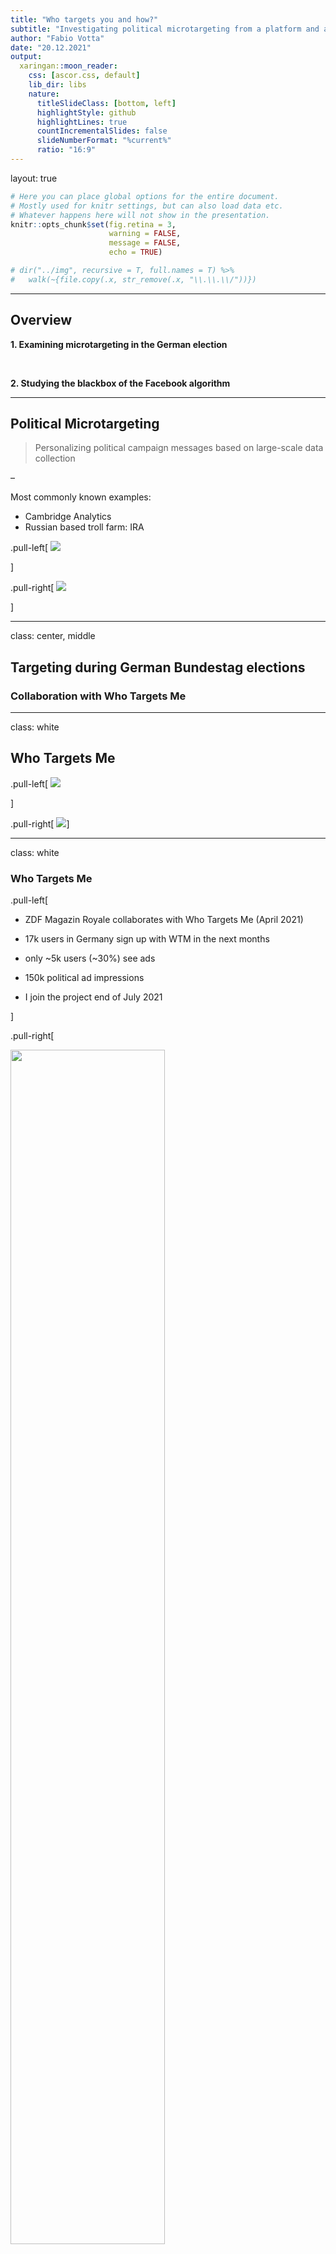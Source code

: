 ```yaml
---
title: "Who targets you and how?"
subtitle: "Investigating political microtargeting from a platform and advertiser perspective"
author: "Fabio Votta"
date: "20.12.2021"
output:
  xaringan::moon_reader:
    css: [ascor.css, default]
    lib_dir: libs
    nature:
      titleSlideClass: [bottom, left]
      highlightStyle: github
      highlightLines: true
      countIncrementalSlides: false       
      slideNumberFormat: "%current%"  
      ratio: "16:9"
---
```


layout: true
    
<div class="logo"></div> 


```r
# Here you can place global options for the entire document.
# Mostly used for knitr settings, but can also load data etc.
# Whatever happens here will not show in the presentation.
knitr::opts_chunk$set(fig.retina = 3, 
                      warning = FALSE, 
                      message = FALSE,
                      echo = TRUE)

# dir("../img", recursive = T, full.names = T) %>%
#   walk(~{file.copy(.x, str_remove(.x, "\\.\\.\\/"))})
```

---

## Overview



**1. Examining microtargeting in the German election**

<br>

**2. Studying the blackbox of the Facebook algorithm**

---

## Political Microtargeting


> Personalizing political campaign messages based on large-scale data collection

--

Most commonly known examples: 

+ Cambridge Analytics
+ Russian based troll farm: IRA

.pull-left[
![](https://cdn2.opendemocracy.net/media/images/PA-35629884-min.max-760x504.jpg)

]

.pull-right[
![](https://d.newsweek.com/en/full/922055/00-russian-ads.jpg?w=737&f=e58952a32494348076bd174f93ea79ca)

]

---



class: center, middle

## Targeting during German Bundestag elections

### Collaboration with Who Targets Me

---

class: white

## Who Targets Me

.pull-left[
![](https://whotargets.me/wp-content/uploads/2020/06/wtm_logo_2020.png)

]

.pull-right[
![](https://whotargets.me/wp-content/uploads/2021/04/Screenshot-2021-04-30-at-09.49.54.png)
]

---

class: white

### Who Targets Me


.pull-left[

+ ZDF Magazin Royale collaborates with Who Targets Me (April 2021)

+ 17k users in Germany sign up with WTM in the next months

+ only ~5k users (~30%) see ads

+ 150k political ad impressions

+ I join the project end of July 2021

]

.pull-right[

<img src="img/zdf_tweet.png" width="70%" height="70%">

]




---

class: white

### ZDF Magazine Royale Show 24. September 2021


<img src="https://i3.ytimg.com/vi/8vq6MzGNZyM/maxresdefault.jpg" width="70%" height="70%">


http://y2u.be/8vq6MzGNZyM

---



class: white

## Political Advertisers in Germany

![](img/ad_impressions.png)

---


class: white

## Political Advertisers in Germany


<img src="img/advertiser_names_1.png" width="70%" height="70%">


---


class: white

## Political Advertisers in Germany

![](img/advertiser_names_2.png)

---

class: white

## Bias in data - Gender

![](img/gender_bias.png)


---

class: white

## Bias in data - Age


![](img/age_bias.png)

---

class: white

## Bias in data - Bundesland

![](img/region_bias.png)


---

class: white

### Weighting the data 

#### according to German population metrics

<img src="img/gender_weighted.png" width="50%" height="50%">


---

class: white

## Why Am I Seeing This

+  WTM users share the text from the ‘Why am I seeing this?’ label

![](https://www.impactplus.com/hubfs/Screen%20Shot%202019-07-15%20at%202.11.21%20PM.png)


---

class: white

### Which targeting criteria did German parties use?

<img src="img/targeting_criteria.png" width="40%" height="40%">

---

class: white

### How common is targeting anyway?

<img src="https://pbs.twimg.com/media/FAI_L3TXMAA192x?format=png&name=4096x4096" width="80%" height="80%">


---

class: white

### Which targeting criteria did German parties use?

+ Parties often target interest in their own party

+ Parties often use location targeting

+ Parties make frequent use of custom and lookalike audiences

Link to Shiny app to explore results:

[favstats.shinyapps.io/btw21_wtm/](https://favstats.shinyapps.io/btw21_wtm/)

---

class: white

### Targeting - CDU/CSU

![](img/cdu_targeting.png)

---

class: white

### Targeting - SPD

![](img/spd_targeting.png)


---


class: white

### Targeting - Die Grünen

![](img/green_targeting.png)


---

class: white

### Targeting - AfD

![](img/afd_targeting.png)


---

class: white

### Targeting - LINKE

![](img/left_targeting.png)

---

class: white

### Targeting - FDP

![](img/fdp_targeting.png)

---

class: white

### Targeting Networks - CDU

![](img/targeting_network_cdu.png)

---

class: white

### Targeting vaccine skeptic content

.pull-left[

<img src="https://whotargets.me/wp-content/uploads/2021/08/dieterdehm.png" width="100%" height="100%">

]

.pull-right[
<img src="https://whotargets.me/wp-content/uploads/2021/08/dieterdehmad.png" width="70%" height="70%">
]

---

class: white

### Targeting vaccine skeptic content

.pull-left[

<img src="https://whotargets.me/wp-content/uploads/2021/08/dieterdehm.png" width="100%" height="100%">

]


.pull-right[
> Ich selbst bin weder ein fanatischer Impfgegner noch -Befürworter: Weil die Haupterfolge gegen dieses Virus sowieso in unseren Immunsystemen stattfinden, wenn sie – von Stress und Umweltschäden verschont – Keime abwehren und ein unauffälliges Infektionsgeschehen bewirken.
]


---

class: white

## Attack Ads - CDU

.pull-left[
This CDU ad is targeted at 

+ small business owners
+ interest in business management
+ female entrepreneurs
+ start-ups
+ “The Economist” 
+ entrepreneurship
]

.pull-right[

<img src="https://whotargets.me/wp-content/uploads/2021/09/cdu.png" width="50%" height="50%">


]


---

class: white

## Targeting opponents - GRÜNEN

Ads targeted at older people (30-65+), interest in SPD, and also various environmentalist interests (ecology, sustainability, etc.)


<img src="https://whotargets.me/wp-content/uploads/2021/09/image-2.png" width="70%" height="70%">



---

## What work remains to be done?

+ A lot

--

+ Everything in regards to content of the ads

+ Issue Ownership 

+ How are negative ads targeted? 

+ To which degree are ads personalized? 

+ How common is “two-facedness”, promising different things to different voters? 

---

class: center, middle

## Automated Microtargeting

### Exploring the Influence of the Facebook Ad Delivery Algorithm in the Dutch Context

---

## Ad Delivery Algorithms


+ Discourse on political microtargeting is often focused on the "bad actor" story

  + Russian election interference campaign (IRA)
  
  + Cambridge Analytica
  
  + Trump campaign (Steve Bannon, Brad Parscale)

--

<br>

+ The explicit assumption here is that the advertisers have strong control over who sees which ad

--

<br>

There is a distinct lack of research on the *automated* aspect of political microtargeting: 

the **ad delivery algorithm**

---


class: center, middle

## Poltical Microtargeting since 2016

--

Ad libraries and **limitations to targeting**




---

### Poltical Microtargeting since 2016

**Google** now only allows targeting by age, gender and location for political ads.

**Facebook** also limited ad targeting options 
  + disallowing targeting based on race, religion and more
  
--
  
.pull-left[
```r
knitr::include_graphics("img/remove_targeting.png")
```
]

.pull-right[
<br>
<br>
<br>
[facebook.com/business/news/removing-certain-ad-targeting-options-and-expanding-our-ad-controls](https://www.facebook.com/business/news/removing-certain-ad-targeting-options-and-expanding-our-ad-controls)
]




---


### Poltical Microtargeting since 2016

**Google** now only allows targeting by age, gender and location for political ads.

**Facebook** also limited ad targeting options 
  + disallowing targeting based on race, religion and more
  
<br>

Facebook still allows targeting based on:
  + detailed demographics 
  + users' declared interests 
  + Behavioural targeting 
  + Custom and Lookalike Audiences


---


class: center, middle

# Ad Objectives,<br>Optimizations<br>and Relevancy

---

### Ad Objectives, Optimizations and Relevancy

There is more than just targeting criteria that decides who sees political ads:

+ **Ad objective** = what is the goal of the ad?

    for example: generate web traffic, like Facebook page, buy products
    
--

+ **Optimization** = how should the goal be achieved?

    key metric to be optimized on: number of exposed users, clicks, conversions
    
--

+ **Relevancy** = how relevant is the ad to the user

```r
knitr::include_graphics("img/relevant_quote.png")
```

--

→ ***Implies big role of the ad delivery algorithm***



---

class: center, middle

## Prior investigations into the<br>role of the ad delivery algorithm

---

### Pricing differences in the US 2020 election

+ Biden campaign paid more than **6x more** 
  + compared to Trump campaign when targeting older voters. [(The Markup 2020)](https://themarkup.org/election-2020/2020/10/29/facebook-political-ad-targeting-algorithm-prices-trump-biden)
  
  
<center>
```r
knitr::include_graphics("img/older.png")
```
</center>
  
<!-- ![](img/older.png) -->
  

---

### Prior Research (Ali et al., 2020,2021)


When targeting the same audience, at the same time, with the same budget:

+ Ad delivery is heavily skewed along gendered and racial stereotypes
  + even without the intent of the advertiser [(Ali et al. 2020)](https://dl.acm.org/doi/10.1145/3359301)

--

Regarding political ads [(Ali et al., 2021)](https://dl.acm.org/doi/pdf/10.1145/3437963.3441801):

--

+ **Skewed delivery**

  + Political ads more often delivered to ideologically congruent audience 
      + Bernie ads → higher % D; 
      + Trump ads → higher % R

--

+ **Increased cost**

  + Liberal ad to a liberal audience: *21 Dollar per 1000 users*; 
  + Conservative ad delivered to liberal audience: *40 Dollar per 1000 users*.



---


class: white

<img src="img/costper1k.png">


---

### Why study black box of the Facebook algorithm


+ Severely limiting or banning microtargeting is *inadequate*

It would:

1. not end “targeting”

2. give more “autonomy” to the platform and its ad delivery algorithm

3. would make it more difficult to create transparency

<br>

→ *regulations that only focus on the advertiser “capabilities” and not also the ad delivery algorithm falls short*

---

### Why study black box of the Facebook algorithm


+ Facebook may (dis-)advantage certain parties

  + Equal-time rule?

--

+ Parties may pay more money to persuade potential voters

  + It might be more costly to reach people who are undecided

--

+ Political campaigns may not reach their intended audiences 

  + only the people that *already agree with the message*
  
  + certain groups might be excluded entirely
  
  + potentially exasperates the fragmentation of the political landscape



---

class: center, middle

## Research Question

### How does the Facebook ad delivery algorithm<br>influence the pricing & distribution of political ads<br>in the Netherlands?

---

class: center, middle

# Research Design

---

### Research Design

+ Collaborate with Dutch parties to place political ads

+ We reached out to 7 major political parties

  + heard back from 3, all of which gave us a tentative ***yes***
  
--

<br>
  
+ Experimental design that varies targeting criteria (and content)

+ Estimated timeframe for placing ads: ~ Late January to mid-February 2022

  + close to Netherlands-wide local elections in March 2022

--
  
<br>
  
+ Plan is to pre-register

---



### Research Design

+ The study design will incorporate two *levels of comparisons*

      Observing differences of pricing and delivery:

  1. *within a party* (i.e. different targeting criteria and content)

  2. *between parties*
  



---

### Research Design

Facebook says it delivers ads based on a "relevancy" score

→ Facebook optimizes for ***perceived*** *congruency* between the content/message of the ad and the person seeing the ad

We hypothesize some audiences might therefore be *harder to reach*
  + as in: more expensive
  + reach less people given the same conditions (budget and timing)
  

  
--

In order to test the algorithm we need to:

+ Place ads with ad goal: *Reach*
+ Ad optimization: *Unique users reached*

--

Optimizing on Reach (rather than Traffic): 
   
+ the algorithm has to work more on its internal assumptions 
+ doesn't use user cues (i.e. clicks) as much to decide who is going to see the ad

---


### Dependent Variables

+ Price per 1k users reached

  + this measure is an industry standard

+ Delivery of ads 

  + Audience shares measured by % of ads delivered to specific group
  
      + Gender
  
      + Age
    
      + Region
  
      + Targeting criteria


---


class: center, middle

# "Election date reminder" ads and proposed conditions


---

class: white

### "Election date reminder" ads and proposed conditions

.pull-left[

<img src="img/laatjestem.png" width="70%" height="70%">

Note: this is only an example to showcase the idea. Not the final design.

]

.pull-right[


![](img/conditions.png)


]

---

### Cross-party conditions

--

.pull-left[
Hypotheses:

Audiences that lean left 
  + interested in environment
  + social security
  + high educated
  + women
  
are harder to reach for right-leaning parties (and vice versa)


Audiences that lean right 
  + interested in business
  + lower-educated + vocational
  + men

are harder to reach for left-leaning parties (and vice versa)

]



.pull-right[


![](img/conditions.png)


]

---

### Intra-party conditions: Entertainment vs. Political audiences

.pull-left[
The Facebook algorithm may assume that informative ads about election day are

+ *less relevant* for people interested in entertainment (sports, TV shows, video games) 
+ than for people already interested in (local) politics

<br>

Therefore, we expect that **ads targeted at people interested in entertainment**
  + are **more costly** and **reach less people** 
  + compared to people already interested in politics
  
]



.pull-right[


![](img/conditions.png)


]

---


### High-education vs. low-education

.pull-left[


The Facebook algorithm may assume that informative ads about election day are

+ *less relevant* for lower-educated audiences (lower interested in politics) 
+ than for higher-educated audiences.

<br>

Therefore, we expect that **ads targeted at lower-educated audiences**
  + are **more costly** and **reach less people** 
  + compared to higher-educated audiences.
  
]
  
.pull-right[


![](img/conditions.png)


]
  
---

### Younger vs. Older audiences

The Facebook algorithm may assume that informative ads about election day are

+ *less relevant* for younger people (lower turnout rate) 
+ than for older people

<br>

Therefore, we expect that ads
  + are **more costly** when reaching younger people
  + compared to older people

---


class: center, middle

## Pre-Test

### Very (!) early results

---

## Pre-Test


Place 30 ads on Facebook for 7 days

+ No targeting (18+, all genders, all of Netherlands)
+ Target high-educated audience
+ Target low-educated audience

Daily budget: 1 Euro 

Reached: 61,137 people

---

class: white

## Cost per 1k Users

<img src="img/costper1k_pretest.png" width="60%" height="60%">


---

class: white


## Cost per 1k Users

<img src="img/costper1k_pretest_m.png" width="60%" height="60%">


---

class: white

## Cost per age group

<img src="img/costperage" width="60%" height="60%">


---

class: white

## Cost per age group

<img src="img/costperage_m" width="60%" height="60%">

---


class: white

## Skewed delivery in terms of gender

<img src="img/gendershare" width="60%" height="60%">

---

class: white

## Less clear for age groups

<img src="img/age_share.png" width="60%" height="60%">

---


<br>
<br>
<br>

<center>

<img src="https://memecrunch.com/meme/CFEV6/any-questions/image.gif?w=400&c=1">


<!-- ![]() -->

</center>


---

class: center, middle

# Let's discuss

<img src="https://i.gifer.com/3Eic.gif">


---

class: center, middle

# Appendix



---

# My questions

+ Is an experimental design even possible/desirable here?
  + It would require to place ~10-20 ads per condition per party to be properly powered
  + 10-20 ads per condition per party could potentially lead to overpricing the market of a targeted audience?
  → so some ads I place might influence the outcomes for other ads
  + is there a way to account for that in an experimental design?
  + should I make this an observational study instead, place less ads per condition and just bite the bullet on causality being too difficult to establish in regards to treating the ad delivery algorithm?

+ What kind of conditions 

  + made the most sense to you?
  + would be most valuable?
  + how could they be improved?
  
  
+ Does the measurement for ad delivery skew make sense?



+ I've been struggling with the power analysis and the effect sizes I should expect so I can properly determine sample size per condition. Any advice?

---


class: center, middle

# Issue ads and proposed conditions

## Observing differences of pricing and delivery *between* and *within a party*


---

### Example Topic: Climate Change

--

Does Facebook charge more money/skew delivery when ads about *climate change* are targeted at:
+ people with interest in environmentalism vs. people interested in business 
+ younger people vs. older people
+ rural vs. urban regions 
+ low vs. high education
+ more right-leaning vs. left-leaning parties?

--

<img src="img/posters/p1.png" style="float: left; width: 27%; margin-right: 1%; margin-bottom: 0.5em;">
--
<img src="img/posters/p2.png" style="float: left; width: 27%; margin-right: 1%; margin-bottom: 0.5em;">
<img src="img/posters/p3.png" style="float: left; width: 27%; margin-right: 1%; margin-bottom: 0.5em;">
<p style="clear: both;">



---


class: center, middle


### Going Micro to Go Negative

#### Research Question: 

To what extent is political microtargeting used by<br>political advertisers to deliver uncivil
campaign messages?

---


class: center, middle

## Going micro


---

### Political Microtargeting

> Personalizing political campaign messages based on large-scale data collection

+ Cambridge Analytics

+ IRA influence campaign

+ Topic is understudied in European context

---

class: center, middle

## Negative campaigning

*"going negative"*

---

## Negative campaigning

Negative campaigning is a type of advertising that highlights alleged weaknesses of the competitor.

--

*However:* Negative ads are not just negative ads

According to Brooks & Geer (2012) negative campaigning entails:

+ *civil* negative ads

  + legitimate criticism of the opponent
  
--

+ *uncivil* negative ads 

  + "disrespectful, poisonous and hyperbolic [...]" language that "break norms of conversation [...]" (Otto et al. 2020)


<br>

> Let's take a closer look at incivility as a form of negative advertising

---

class: center, middle

## Political Incivility

*Is it good to be bad?*

---

## Political Incivility

Acoording to Mutz (2016) political incivility can:

 + lower trust in government

 + reduce faith in institutions 

 + lessen respect for opposing views

--

**But** it can also: 

+ generate stronger interest in voting & in politics more generally (Herbst 2010)

+ increase the memorability of the topics discussed; also known as *negativity bias* (Sydnor 2019)

---


class: center, middle

## Backlash effect

*When attacking your opponent backfires*

--

*or: when it's bad to be bad*

---

## Backlash effect

Negative advertising can backfire because voters feel sympathetic toward candidates under attack (Walter & van der Eijk, 2019).

Meta-analysis confirms a backlash effect in 33 out of 40 studies (Lau et al., 2009)

--

Backlash effect can be dependent on voter (and candidate) characteristics:

 + Backlash towards African-American attack sponsors is greater among white voters (Krupnikov and Piston 2015)

 + Nai & Maier (2020) also demonstrate that with incivil ads:

--

    + people high in conflict avoidance significantly reduce rating of the **attack sponsor**

    + individuals high in psychopathy traits rate the **target more negatively**


---


class: center, middle

## Microtargeting and Negative ads

*"going micro"*

---


## Microtargeting and Negative ads

Microtargeting may lower the risk of backlash effects because:

+ Negative messages can be targeted towards individuals who are most susceptible to them (Nai & Maier 2020)

  + also means: people likely to dislike negativity can be excluded

--
  
+ Negative campaigning is seen as undesirable and harmful by the public
    + (Mutz and Reeves 2005; Mattes and Redlawsk 2014)

--

+ A smaller range of individuals are affected if there were to be a backlash

*Hypotheses:*

> H1: Microtargeted ads from political campaigns are more negative than ads targeted at more general audiences.

> H2: For outside groups we should not find this microtargeting effect because they are less concerned about reputational hits.

---


## Microtargeting and Negative ads

Literature that have looked at this is scarce but two examples stood out:

+ Fowler et al. (2020) analyze TV and Facebook and find the latter to be more positive

  + Campaigns are more likely to have lists of supporters and they are less targeted with negative ads

  + However: only compares TV ads with Facebook and does not differentiate between levels of targeting
  
--

<br>
  
+ Jain and Wood (2020) analyze Facebook ad library data

  + Computer Science pre-print, does not go in a lot of detail but they do find a positive effect of microtargeting on tone

  + However: measure of microtargeting is just received impressions


---

## Measurement

+ Dependent Variable: Negativity/Incivility
  + Perspective API (Toxicity)
  + Prediction by supervised machine learning model trained on incivil/civil negative & positive ads
      
--
  
+ Independent Variable: Microtargeting

> `Potential Reach` estimates how many people your ad could potentially reach depending on the targeting and ad placement options you select while creating an ad. ~Facebook Ad Library

--

.pull-left[
+ 100 - 1.000 individuals reached
+ 1.001 - 5.000
+ 5.001 - 10.000
+ 10.001 - 50.000
+ 50.001 - 100.000
+ 100.001 - 500.000
+ 500.001 - 1 million
+ +1 million
]

.pull-right[
  <br>
  <br>
  <br>
  The smaller the reach the more microtargeted is an advertisement.
]


---

## Results


---

## Takeaways

---

